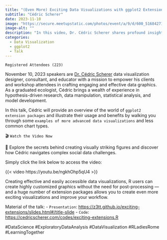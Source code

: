 ```yaml
---
title: "(Even More) Exciting Data Visualizations with ggplot2 Extensions"
subtitle: "Cédric Scherer"
date: 2023-11-10
image: "https://secure.meetupstatic.com/photos/event/a/9/d/600_516842717.webp?w=750"
image-alt: ""
description: "In this video, Dr. Cédric Scherer shares profound insights and practical tips to elevate your data visualization game. From decoding the power of typography in ggplot to employing code-first methodologies for transparency and reproducibility, he blends analytical expertise with design finesse."
categories:
  - Data Visualization
  - ggplot2
  - Talk
---
```

  

`Registered Attendees (223)`

November 10, 2023 speakers are [Dr. Cédric Scherer](https://www.cedricscherer.com/) data visualization designer, consultant, and educator with a mission to empower his clients and workshop attendees in crafting engaging and effective data graphics. As a graduated ecologist, Cédric brings a wealth of experience in hypothesis-driven research, data manipulation, statistical analysis, and model development.

In this talk, Cédric will provide an overview of the world of `ggplot2 extension packages` and illustrate their usage and benefits by walking you through some `examples of more advanced data visualizations` and less common chart types.

🎬 `Watch the Video Now`

🚀 Explore the secrets behind creating visually striking figures and discover how Cédric navigates complex social data challenges. 

Simply click the link below to access the video:

{{< video https://youtu.be/ngkhOhp5qU4 >}}

Creating effective and easily accessible data visualizations, R users can create highly customized graphics without the need for post-processing — and a huge number of extension packages allows you to create even more exciting visualizations and improve your workflow.


Material of the talk:
- `Presentation`: <https://z3tt.github.io/exciting-extensions/slides.html#/title-slide>
- `Code`: <https://cedricscherer.com/codes/exciting-extensions.R>

#DataScience #ExploratoryDataAnalysis #DataVisualization #RLadiesRome #LearningTogether